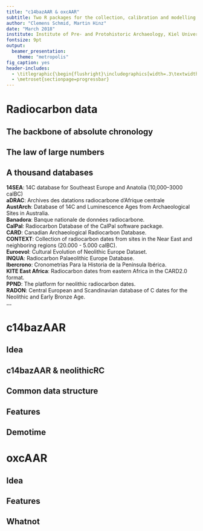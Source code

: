 ```yaml
---
title: "c14bazAAR & oxcAAR"
subtitle: Two R packages for the collection, calibration and modelling of 14C dates
author: "Clemens Schmid, Martin Hinz"
date: "March 2018"
institute: Institute of Pre- and Protohistoric Archaeology, Kiel University
fontsize: 9pt
output:
  beamer_presentation:
    theme: "metropolis"
fig_caption: yes
header-includes:
  - \titlegraphic{\begin{flushright}\includegraphics[width=.3\textwidth]{../images/logos/isaak_with_text.png}\end{flushright}\hfill}
  - \metroset{sectionpage=progressbar}
---
```


# Radiocarbon data

## The backbone of absolute chronology

## The law of large numbers

## A thousand databases

**14SEA**: 14C database for Southeast Europe and Anatolia (10,000–3000 calBC) \
**aDRAC**: Archives des datations radiocarbone d'Afrique centrale \
**AustArch**: Database of 14C and Luminescence Ages from Archaeological Sites in Australia. \
**Banadora**: Banque nationale de données radiocarbone. \
**CalPal**: Radiocarbon Database of the CalPal software package. \
**CARD**: Canadian Archaeological Radiocarbon Database. \
**CONTEXT**: Collection of radiocarbon dates from sites in the Near East and neighboring regions (20.000 - 5.000 calBC). \
**Euroevol**: Cultural Evolution of Neolithic Europe Dataset. \
**INQUA**: Radiocarbon Palaeolithic Europe Database. \
**Ibercrono**: Cronometrías Para la Historia de la Península Ibérica. \
**KITE East Africa**: Radiocarbon dates from eastern Africa in the CARD2.0 format. \
**PPND**: The platform for neolithic radiocarbon dates. \
**RADON**: Central European and Scandinavian database of \textsuperscript{14}C dates for the Neolithic and Early Bronze Age. \ \
**...**

# c14bazAAR

## Idea

## c14bazAAR & neolithicRC

## Common data structure

## Features

## Demotime

# oxcAAR

## Idea

## Features 

## Whatnot


